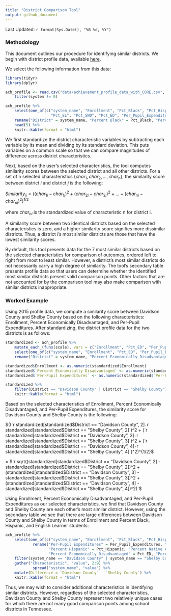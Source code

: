 ```yaml
---
title: "District Comparison Tool"
output: github_document
---
```


Last Updated: `r format(Sys.Date(), "%B %d, %Y")`

### Methodology

This document outlines our procedure for identifying similar districts. We begin with district profile data, available [here](http://www.tn.gov/education/topic/data-downloads). 

We select the following information from this data:

``` r
library(tidyr)
library(dplyr)

ach_profile <- read.csv("data/achievement_profile_data_with_CORE.csv", stringsAsFactors = FALSE) %>%
    filter(system != 0)

ach_profile %>% 
    select(one_of(c("system_name", "Enrollment", "Pct_Black", "Pct_Hispanic", "Pct_Native_American", 
                    "Pct_EL", "Pct_SWD", "Pct_ED", "Per_Pupil_Expenditures"))) %>%
    rename("District" = system_name, "Percent Black" = Pct_Black, "Percent Hispanic" = Pct_Hispanic, "Percent Native American" = Pct_Native_American, "Percent English Learners" = Pct_EL, "Percent Students with Disabilities" = Pct_SWD, "Percent Economically Disadvantaged" = Pct_ED, "Per-Pupil Expenditures" = Per_Pupil_Expenditures) %>%
    head(5) %>%
    knitr::kable(format = "html")

```

We first standardize the district characteristic variables by subtracting each variable by its mean and dividing by its standard deviation. This puts variables on a common scale so that we can compare magnitudes of difference across district characteristics.

Next, based on the user's selected characteristics, the tool computes similarity scores between the selected district and all other districts. For a set of n selected characteristics {$char_1, char_2, ..., char_n$}, the similarity score between district *i* and district *j* is the following:

$Similarity_{ij} = ((char_{1i} - char_{1j})^2 + (char_{2i} - char_{2j})^2 + ... + (char_{ni} - char_{nj})^2)^{1/2}$

where $char_{ni}$ is the standardized value of characteristic n for district i.

A similarity score between two identical districts based on the selected characteristics is zero, and a higher similarity score signifies more dissimilar districts. Thus, a district *i*'s most similar districts are those that have the lowest similarity scores. 

By default, this tool presents data for the 7 most similar districts based on the selected characteristics for comparison of outcomes, ordered left to right from most to least similar. However, a district's most similar districts do not necessarily carry a high degree of similarity. The tool's secondary table presents profile data so that users can determine whether the identified most similar districts present valid comparison points. Other factors that are not accounted for by the comparison tool may also make comparison with similar districts inappropriate.

### Worked Example

Using 2015 profile data, we compute a similarity score between Davidson County and Shelby County based on the following characteristics: Enrollment, Percent Economically Disadvantaged, and Per-Pupil Expenditures. After standardizing, the district profile data for the two districts is as follows:

``` r

standardized <- ach_profile %>%
    mutate_each_(funs(scale), vars = c("Enrollment", "Pct_ED", "Per_Pupil_Expenditures")) %>%
    select(one_of(c("system_name", "Enrollment", "Pct_ED", "Per_Pupil_Expenditures"))) %>%
    rename("District" = system_name, "Percent Economically Disadvantaged" = Pct_ED, "Per-Pupil Expenditures" = Per_Pupil_Expenditures)

standardized$Enrollment <- as.numeric(standardized$Enrollment)
standardized$`Percent Economically Disadvantaged` <- as.numeric(standardized$`Percent Economically Disadvantaged`)
standardized$`Per-Pupil Expenditures` <- as.numeric(standardized$`Per-Pupil Expenditures`)

standardized %>%
    filter(District == "Davidson County" | District == "Shelby County") %>%
    knitr::kable(format = "html")

```

Based on the selected characteristics of Enrollment, Percent Economically Disadvantaged, and Per-Pupil Expenditures, the similarity score for Davidson County and Shelby County is the following:

$((`r standardized[standardized$District == "Davidson County", 2]` - `r standardized[standardized$District == "Shelby County", 2]`)^2 + (`r standardized[standardized$District == "Davidson County", 3]` - `r standardized[standardized$District == "Shelby County", 3]`)^2 + (`r standardized[standardized$District == "Davidson County", 4]` - `r standardized[standardized$District == "Shelby County", 4]`)^2)^{1/2}$

= $`r sqrt((standardized[standardized$District == "Davidson County", 2] - standardized[standardized$District == "Shelby County", 2])^2 + (standardized[standardized$District == "Davidson County", 3] - standardized[standardized$District == "Shelby County", 3])^2 + (standardized[standardized$District == "Davidson County", 4] - standardized[standardized$District == "Shelby County", 4])^2)`$

Using Enrollment, Percent Economically Disadvantaged, and Per-Pupil Expenditures as our selected characteristics, we find that Davidson County and Shelby County are each other's most similar district. However, using the secondary table we see that there are large differences between Davidson County and Shelby County in terms of Enrollment and Percent Black, Hispanic, and English Learner students:

```r

ach_profile %>%
    select(one_of(c("system_name", "Enrollment", "Pct_Black", "Pct_Hispanic", "Pct_Native_American", "Pct_ED", "Pct_SWD", "Pct_EL", "Per_Pupil_Expenditures"))) %>%
            rename("Per-Pupil Expenditures" = Per_Pupil_Expenditures, "Percent Black" = Pct_Black,
                   "Percent Hispanic" = Pct_Hispanic, "Percent Native American" = Pct_Native_American, 
                   "Percent Economically Disadvantaged" = Pct_ED, "Percent Students with Disabilities" = Pct_SWD, "Percent English Learners" = Pct_EL) %>%
    filter(system_name == "Davidson County" | system_name == "Shelby County") %>%
    gather("Characteristic", "value", 2:9) %>%
            spread("system_name", "value") %>%
    mutate(Difference = `Davidson County` - `Shelby County`) %>%
    knitr::kable(format = "html")

```

Thus, we may wish to consider additional characteristics in identifying similar districts. However, regardless of the selected characteristics, Davidson County and Shelby County represent two relatively unique cases for which there are not many good comparison points among school districts in Tennessee.
